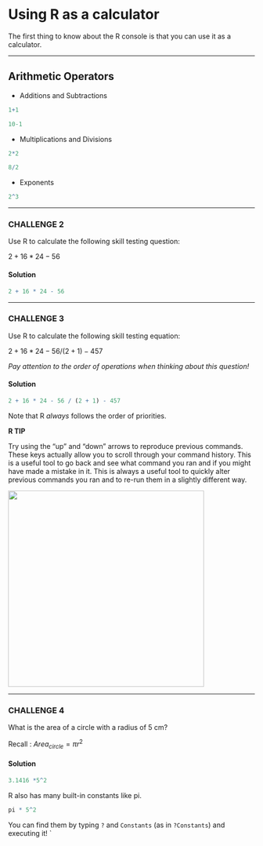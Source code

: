 # Using R as a calculator

The first thing to know about the R console is that you can use it as a calculator.

---------------------------------------------------------------------------------------------

## Arithmetic Operators
* Additions and Subtractions
```r
1+1

10-1
```

* Multiplications and Divisions

```r
2*2

8/2
```

* Exponents
```r
2^3
```

----------------------------------------------------------------------------------------------

### CHALLENGE 2

Use R to calculate the following skill testing question: 

$2 + 16 * 24 -56$

#### Solution {-}
```r
2 + 16 * 24 - 56
```

------------------------------------------------------------------------------------------------


### CHALLENGE 3

Use R to calculate the following skill testing equation:

$2 + 16 * 24 - 56 / (2 + 1) - 457$

*Pay attention to the order of operations when thinking about this
question!*

#### Solution {-}
```r
2 + 16 * 24 - 56 / (2 + 1) - 457
```

Note that R *always* follows the order of priorities.

**R TIP**

Try using the "up" and "down" arrows to reproduce previous commands.
These keys actually allow you to scroll through your command history.
This is a useful tool to go back and see what command you ran and if you
might have made a mistake in it. This is always a useful tool to quickly
alter previous commands you ran and to re-run them in a slightly
different way.

![](images//arrow_keys.png){width="400"}

----------------------------------------------------------------------------------------


### CHALLENGE 4

What is the area of a circle with a radius of 5 cm?

Recall : ${Area _{circle} = \pi r^2}$

#### Solution {-}
```r
3.1416 *5^2
```

R also has many built-in constants like pi.

```r
pi * 5^2
```

You can find them by typing `?` and `Constants` (as in `?Constants`) and executing it!
`